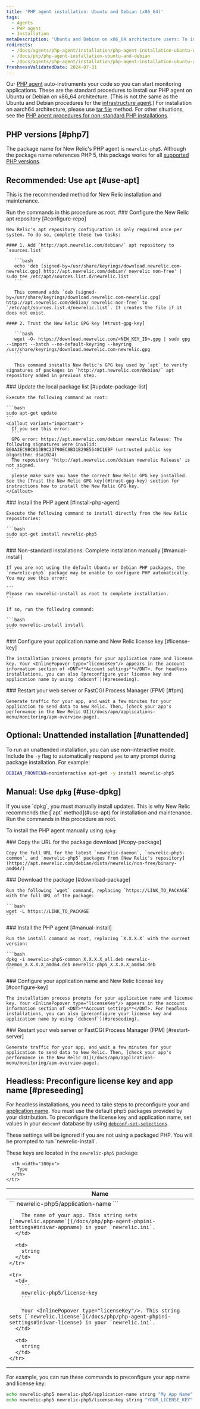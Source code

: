 ```yaml
---
title: 'PHP agent installation: Ubuntu and Debian (x86_64)'
tags:
  - Agents
  - PHP agent
  - Installation
metaDescription: 'Ubuntu and Debian on x86_64 architecture users: To install, upgrade, or uninstall your New Relic PHP agent, start here.'
redirects:
  - /docs/agents/php-agent/installation/php-agent-installation-ubuntu-debian
  - /docs/php/php-agent-installation-ubuntu-and-debian
  - /docs/agents/php-agent/installation/php-agent-installation-ubuntu-and-debian
freshnessValidatedDate: 2024-07-31
---
```


Our [PHP agent](/docs/agents/php-agent/getting-started/new-relic-php#configuration) auto-instruments your code so you can start monitoring applications. These are the standard procedures to install our PHP agent on Ubuntu or Debian on x86_64 architecture. (This is not the same as the Ubuntu and Debian procedures for the [infrastructure agent](/docs/infrastructure/new-relic-infrastructure/installation/install-infrastructure-linux#apt-based).) For installation on aarch64 architecture, please use [tar file](/docs/php/php-agent-installation-tar-files) method. For other situations, see the [PHP agent procedures for non-standard PHP installations](/docs/php/php-agent-installation-non-standard-php).

## PHP versions [#php7]

The package name for New Relic's PHP agent is `newrelic-php5`. Although the package name references PHP 5, this package works for all [supported PHP versions](/docs/agents/php-agent/getting-started/php-agent-compatibility-requirements#php-release).

## Recommended: Use `apt` [#use-apt]

This is the recommended method for New Relic installation and maintenance.

<Callout variant="important">
  Run the commands in this procedure as root.
</Callout>

<Steps>
  <Step>
    ### Configure the New Relic apt repository [#configure-repo]

    New Relic's apt repository configuration is only required once per system. To do so, complete these two tasks:

    #### 1. Add `http://apt.newrelic.com/debian/` apt repository to `sources.list`

       ```bash
       echo 'deb [signed-by=/usr/share/keyrings/download.newrelic.com-newrelic.gpg] http://apt.newrelic.com/debian/ newrelic non-free' | sudo tee /etc/apt/sources.list.d/newrelic.list
       ```

       This command adds `deb [signed-by=/usr/share/keyrings/download.newrelic.com-newrelic.gpg] http://apt.newrelic.com/debian/ newrelic non-free` to `/etc/apt/sources.list.d/newrelic.list`. It creates the file if it does not exist.

    #### 2. Trust the New Relic GPG key [#trust-gpg-key]

       ```bash
       wget -O- https://download.newrelic.com/<NEW_KEY_ID>.gpg | sudo gpg --import --batch --no-default-keyring --keyring /usr/share/keyrings/download.newrelic.com-newrelic.gpg
       ```

       This command installs New Relic's GPG key used by `apt` to verify signatures of packages in `http://apt.newrelic.com/debian/` apt repository added in previous step.
  </Step>

  <Step>
    ### Update the local package list [#update-package-list]

    Execute the following command as root:

    ```bash
    sudo apt-get update
    ```
    <Callout variant="important">
      If you see this error:
      ```
      GPG error: https://apt.newrelic.com/debian newrelic Release: The following signatures were invalid: B60A3EC9BC013B9C23790EC8B31B29E5548C16BF (untrusted public key algorithm: dsa1024)
      The repository 'http://apt.newrelic.com/debian newrelic Release' is not signed.
      ```
      please make sure you have the correct New Relic GPG key installed. See the [Trust the New Relic GPG key](#trust-gpg-key) section for instructions how to install the New Relic GPG key.
    </Callout>
  </Step>

  <Step>
    ### Install the PHP agent [#install-php-agent]

    Execute the following command to install directly from the New Relic repositories:

    ```bash
    sudo apt-get install newrelic-php5
    ```
  </Step>

  <Step>
    ### Non-standard installations: Complete installation manually [#manual-install]

    If you are not using the default Ubuntu or Debian PHP packages, the `newrelic-php5` package may be unable to configure PHP automatically. You may see this error:

    ```
    Please run newrelic-install as root to complete installation.
    ```

    If so, run the following command:

    ```bash
    sudo newrelic-install install
    ```
  </Step>

  <Step>
    ### Configure your application name and New Relic license key [#license-key]

    The installation process prompts for your application name and license key. Your <InlinePopover type="licenseKey"/> appears in the account information section of <DNT>**Account settings**</DNT>. For headless installations, you can also [preconfigure your license key and application name by using `debconf`](#preseeding).
  </Step>

  <Step>
    ### Restart your web server or FastCGI Process Manager (FPM) [#fpm]

    Generate traffic for your app, and wait a few minutes for your application to send data to New Relic. Then, [check your app's performance in the New Relic UI](/docs/apm/applications-menu/monitoring/apm-overview-page).
  </Step>
</Steps>

## Optional: Unattended installation [#unattended]

To run an unattended installation, you can use non-interactive mode. Include the `-y` flag to automatically respond `yes` to any prompt during package installation. For example:

```bash
DEBIAN_FRONTEND=noninteractive apt-get -y install newrelic-php5
```

## Manual: Use `dpkg` [#use-dpkg]

<Callout variant="important">
  If you use `dpkg`, you must manually install updates. This is why New Relic recommends the [`apt` method](#use-apt) for installation and maintenance. Run the commands in this procedure as root.
</Callout>

To install the PHP agent manually using `dpkg`:

<Steps>
  <Step>
    ### Copy the URL for the package download [#copy-package]

    Copy the full URL for the latest `newrelic-daemon`, `newrelic-php5-common`, and `newrelic-php5` packages from [New Relic's repository](https://apt.newrelic.com/debian/dists/newrelic/non-free/binary-amd64/)
  </Step>

  <Step>
    ### Download the package [#download-package]

    Run the following `wget` command, replacing `https://LINK_TO_PACKAGE` with the full URL of the package:

    ```bash
    wget -L https://LINK_TO_PACKAGE
    ```
  </Step>

  <Step>
    ### Install the PHP agent [#manual-install]

    Run the install command as root, replacing `X.X.X.X` with the current version:

    ```bash
    dpkg -i newrelic-php5-common_X.X.X.X_all.deb newrelic-daemon_X.X.X.X_amd64.deb newrelic-php5_X.X.X.X_amd64.deb
    ```
  </Step>

  <Step>
    ### Configure your application name and New Relic license key [#configure-key]

    The installation process prompts for your application name and license key. Your <InlinePopover type="licenseKey"/> appears in the account information section of <DNT>**Account settings**</DNT>. For headless installations, you can also [preconfigure your license key and application name by using `debconf`](#preseeding).
  </Step>

  <Step>
    ### Restart your web server or FastCGI Process Manager (FPM) [#restart-server]

    Generate traffic for your app, and wait a few minutes for your application to send data to New Relic. Then, [check your app's performance in the New Relic UI](/docs/apm/applications-menu/monitoring/apm-overview-page).
  </Step>
</Steps>

<InstallFeedback/>

## Headless: Preconfigure license key and app name [#preseeding]

For headless installations, you need to take steps to preconfigure your <InlinePopover type="licenseKey"/> and [application name](/docs/site/naming-your-application). You must use the default php5 packages provided by your distribution. To preconfigure the license key and application name, set values in your `debconf` database by using [`debconf-set-selections`](https://manpages.debian.org/bookworm/debconf/debconf-set-selections.1.en.html).

<Callout variant="important">
  These settings will be ignored if you are not using a packaged PHP. You will be prompted to run `newrelic-install`.
</Callout>

These keys are located in the `newrelic-php5` package:

<table>
  <thead>
    <tr>
      <th>
        Name
      </th>

      <th width="100px">
        Type
      </th>
    </tr>
  </thead>

  <tbody>
    <tr>
      <td>
        ```
        newrelic-php5/application-name
        ```

        The name of your app. This string sets [`newrelic.appname`](/docs/php/php-agent-phpini-settings#inivar-appname) in your `newrelic.ini`.
      </td>

      <td>
        string
      </td>
    </tr>

    <tr>
      <td>
        ```
        newrelic-php5/license-key
        ```

        Your <InlinePopover type="licenseKey"/>. This string sets [`newrelic.license`](/docs/php/php-agent-phpini-settings#inivar-license) in your `newrelic.ini`.
      </td>

      <td>
        string
      </td>
    </tr>
  </tbody>
</table>

For example, you can run these commands to preconfigure your app name and license key:

```bash
echo newrelic-php5 newrelic-php5/application-name string "My App Name" | debconf-set-selections
echo newrelic-php5 newrelic-php5/license-key string "YOUR_LICENSE_KEY" | debconf-set-selections
```

<InstallFeedback/>
